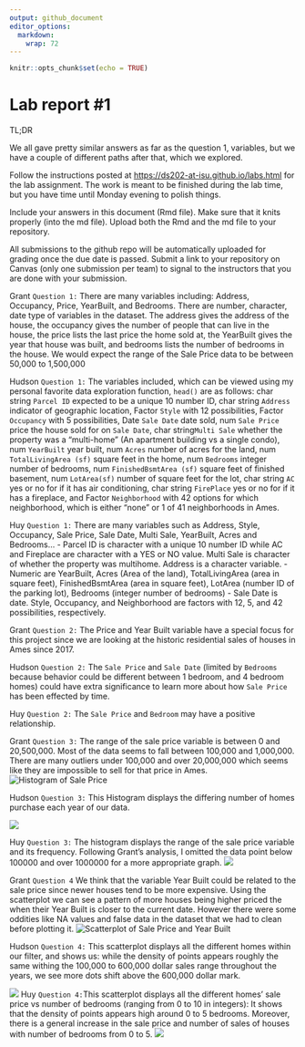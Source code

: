 ```yaml
---
output: github_document
editor_options: 
  markdown: 
    wrap: 72
---
```


<!-- README.md is generated from README.Rmd. Please edit the README.Rmd file -->

```r
knitr::opts_chunk$set(echo = TRUE)
```

# Lab report #1

TL;DR

We all gave pretty similar answers as far as the question 1, variables,
but we have a couple of different paths after that, which we explored.

Follow the instructions posted at
<https://ds202-at-isu.github.io/labs.html> for the lab assignment. The
work is meant to be finished during the lab time, but you have time
until Monday evening to polish things.

Include your answers in this document (Rmd file). Make sure that it
knits properly (into the md file). Upload both the Rmd and the md file
to your repository.

All submissions to the github repo will be automatically uploaded for
grading once the due date is passed. Submit a link to your repository on
Canvas (only one submission per team) to signal to the instructors that
you are done with your submission.

Grant `Question 1:` There are many variables including: Address,
Occupancy, Price, YearBuilt, and Bedrooms. There are number, character,
date type of variables in the dataset. The address gives the address of
the house, the occupancy gives the number of people that can live in the
house, the price lists the last price the home sold at, the YearBuilt
gives the year that house was built, and bedrooms lists the number of
bedrooms in the house. We would expect the range of the Sale Price data
to be between 50,000 to 1,500,000

Hudson `Question 1:` The variables included, which can be viewed using
my personal favorite data exploration function, `head()` are as follows:
char string `Parcel ID` expected to be a unique 10 number ID, char
string `Address` indicator of geographic location, Factor `Style` with
12 possibilities, Factor `Occupancy` with 5 possibilities, Date
`Sale Date` date sold, num `Sale Price` price the house sold for on
`Sale Date`, char string`Multi Sale` whether the property was a
"multi-home" (An apartment building vs a single condo), num `YearBuilt`
year built, num `Acres` number of acres for the land, num
`TotalLivingArea (sf)` square feet in the home, num `Bedrooms` integer
number of bedrooms, num `FinishedBsmtArea (sf)` square feet of finished
basement, num `LotArea(sf)` number of square feet for the lot, char
string `AC` yes or no for if it has air conditioning, char string
`FirePlace` yes or no for if it has a fireplace, and Factor
`Neighborhood` with 42 options for which neighborhood, which is either
"none" or 1 of 41 neighborhoods in Ames.

Huy `Question 1:` There are many variables such as Address, Style, Occupancy, Sale Price, Sale Date, Multi Sale, YearBuilt, Acres and Bedrooms...
- Parcel ID is character with a unique 10 number ID while AC and Fireplace are character with a YES or NO value. Multi Sale is character of whether the property was multihome. Address is a character variable.
- Numeric are YearBuilt, Acres (Area of the land), TotalLivingArea (area in square feet), FinishedBsmtArea (area in square feet),  LotArea (number ID of the parking lot), Bedrooms (integer number of bedrooms)
- Sale Date is date. Style, Occupancy, and Neighborhood are factors with 12, 5, and 42 possibilities, respectively.

Grant `Question 2:` The Price and Year Built variable have a special
focus for this project since we are looking at the historic residential
sales of houses in Ames since 2017.

Hudson `Question 2:` The `Sale Price` and `Sale Date` (limited by
`Bedrooms` because behavior could be different between 1 bedroom, and 4
bedroom homes) could have extra significance to learn more about how
`Sale Price` has been effected by time.

Huy `Question 2:` The `Sale Price ` and `Bedroom` may have a positive relationship.

Grant `Question 3:` The range of the sale price variable is between 0
and 20,500,000. Most of the data seems to fall between 100,000 and
1,000,000. There are many outliers under 100,000 and over 20,000,000
which seems like they are impossible to sell for that price in Ames.
![Histogram of Sale Price](histr.png)

Hudson `Question 3:` This Histogram displays the differing number of homes purchase each year of our data. 

![](images/HomesBoughtPerYear.png)


Huy `Question 3:` The histogram displays the range of the sale price variable and its frequency. Following Grant's analysis, I omitted the data point below 100000 and over 1000000 for a more appropriate graph.
![](Huy_image/Q2.png)

Grant `Question 4` We think that the variable Year Built could be
related to the sale price since newer houses tend to be more expensive.
Using the scatterplot we can see a pattern of more houses being higher
priced the when their Year Built is closer to the current date. However
there were some oddities like NA values and false data in the dataset
that we had to clean before plotting it. ![Scatterplot of Sale Price and
Year Built](scrtplt2.png)

Hudson `Question 4:` This scatterplot displays all the different homes within our filter, and shows us: while the density of points appears roughly the same withing the 100,000 to 600,000 dollar sales range throughout the years, we see more dots shift above the 600,000 dollar mark.  

![](images/HomesBoughtVsPrice.png)
Huy `Question 4:`This scatterplot displays all the different homes' sale price vs number of bedrooms (ranging from 0 to 10 in integers): It shows that the density of points appears high around 0 to 5 bedrooms. Moreover, there is a general increase in the sale price and number of sales of houses with number of bedrooms from 0 to 5.
![](Huy_image/Q4.png)
